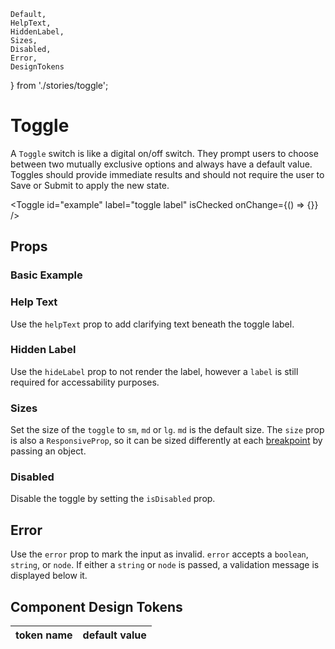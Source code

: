 
    Default,
    HelpText,
    HiddenLabel,
    Sizes,
    Disabled,
    Error,
    DesignTokens
} from './stories/toggle';

# Toggle

A `Toggle` switch is like a digital on/off switch. They prompt users to choose between two mutually exclusive options and always have a default value.
Toggles should provide immediate results and should not require the user to Save or Submit to apply the new state.

<Toggle id="example" label="toggle label" isChecked onChange={() => {}} />

## Props

### Basic Example

<Default />

### Help Text

Use the `helpText` prop to add clarifying text beneath the toggle label.

<HelpText />

### Hidden Label

Use the `hideLabel` prop to not render the label, however a `label` is still required for accessability purposes.

<HiddenLabel />

### Sizes

Set the size of the `toggle` to `sm`, `md` or `lg`. `md` is the default size.
The `size` prop is also a `ResponsiveProp`, so it can be sized differently at each [breakpoint](?path=/docs/design-tokens-design-tokens--page#breakpoints) by passing an object.

<Sizes />

### Disabled

Disable the toggle by setting the `isDisabled` prop.

<Disabled />

## Error

Use the `error` prop to mark the input as invalid. `error` accepts a `boolean`, `string`, or `node`. If either a `string` or `node` is passed, a validation message is displayed below it.

<Error />

## Component Design Tokens

<table>
  <thead>
    <tr>
      <th>token name</th>
      <th>default value</th>
    </tr>
  </thead>
  <tbody>
    <DesignTokens />
  </tbody>
</table>
